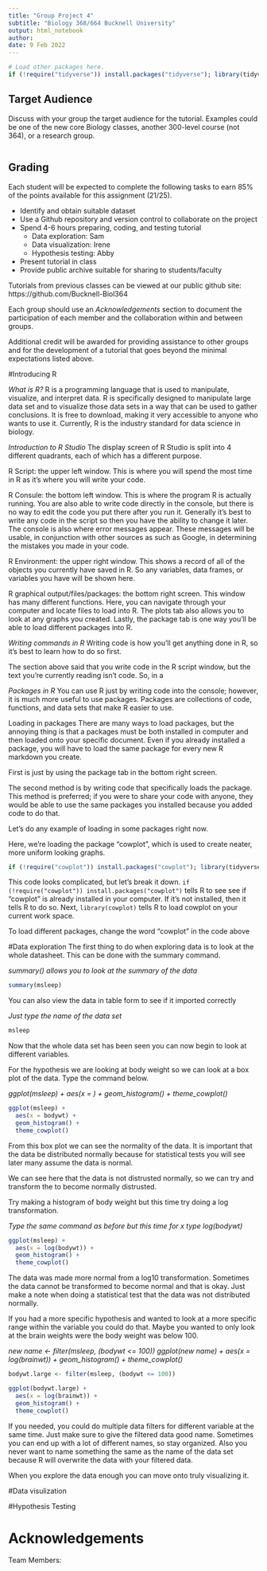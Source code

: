 ```yaml
---
title: "Group Project 4"
subtitle: "Biology 368/664 Bucknell University"
output: html_notebook
author: 
date: 9 Feb 2022
---
```


```r
# Load other packages here.
if (!require("tidyverse")) install.packages("tidyverse"); library(tidyverse)
```

## Target Audience

Discuss with your group the target audience for the tutorial. 
Examples could be one of the new core Biology classes, another 300-level course (not 364), or a research group. 

```r

```

## Grading

Each student will be expected to complete the following tasks to earn 85% of the points available for this assignment (21/25).

- Identify and obtain suitable dataset
- Use a Github repository and version control to collaborate on the project
- Spend 4-6 hours preparing, coding, and testing tutorial
  + Data exploration: Sam
  + Data visualization: Irene 
  + Hypothesis testing: Abby 
- Present tutorial in class
- Provide public archive suitable for sharing to students/faculty

Tutorials from previous classes can be viewed at our public github site: https://github.com/Bucknell-Biol364

Each group should use an *Acknowledgements* section to document the participation of each member and the collaboration within and between groups.

Additional credit will be awarded for providing assistance to other groups and for the development of a tutorial that goes beyond the minimal expectations listed above.

#Introducing R

*What is R?* 
R is a programming language that is used to manipulate, visualize, and interpret data. 
R is specifically designed to manipulate large data set and to visualize those data sets in a way that can be used to gather conclusions. It is free to download, making it very accessible to anyone who wants to use it. Currently, R is the industry standard for data science in biology. 

*Introduction to R Studio *
The display screen of R Studio is split into 4 different quadrants, each of which has a different purpose. 

R Script: the upper left window. This is where you will spend the most time in R as it's where you will write your code. 

R Consule: the bottom left window. This is where the program R is actually running. You are also able to write code directly in the console, but there is no way to edit the code you put there after you run it. Generally it's best to write any code in the script so then you have the ability to change it later. 
The console is also where error messages appear. These messages will be usable, in conjunction with other sources as such as Google, in determining the mistakes you made in your code. 

R Environment: the upper right window. This shows a record of all of the objects you currently have saved in R. So any variables, data frames, or variables you have will be shown here. 

R graphical output/files/packages: the bottom right screen. This window has many different functions. Here, you can navigate through your computer and locate files to load into R. The plots tab also allows you to look at any graphs you created. Lastly, the package tab is one way you'll be able to load different packages into R.

*Writing commands in R* 
Writing code is how you'll get anything done in R, so it's best to learn how to do so first. 

The section above said that you write code in the R script window, but the text you're currently reading isn't code. So, in a

*Packages in R*
You can use R just by writing code into the console; however, it is much more useful to use packages. Packages are collections of code, functions, and data sets that make R easier to use. 

Loading in packages 
There are many ways to load packages, but the annoying thing is that a packages must be both installed in computer and then loaded onto your specific document. Even if you already installed a package, you will have to load the same package for every new R markdown you create. 

First is just by using the package tab in the bottom right screen. 

The second method is by writing code that specifically loads the package. This method is preferred; if you were to share your code with anyone, they would be able to use the same packages you installed because you added code to do that. 

Let's do any example of loading in some packages right now. 

Here, we're loading the package "cowplot", which is used to create neater, more uniform looking graphs. 
```r
if (!require("cowplot")) install.packages("cowplot"); library(tidyverse)
```
This code looks complicated, but let's break it down. 
`if (!require("cowplot")) install.packages("cowplot")` tells R to see see if "cowplot" is already installed in your computer. If it's not installed, then it tells R to do so. 
Next, `library(cowplot)` tells R to load cowplot on your current work space. 

To load different packages, change the word "cowplot" in the code above 

#Data exploration 
The first thing to do when exploring data is to look at the whole datasheet. This can be done with the summary command. 

*summary() allows you to look at the summary of the data*
```r
summary(msleep)
```

You can also view the data in table form to see if it imported correctly 

*Just type the name of the data set*
```r
msleep
```

Now that the whole data set has been seen you can now begin to look at different variables.  

For the hypothesis we are looking at body weight so we can look at a box plot of the data. Type the command below.

*ggplot(msleep) + aes(x = ) + geom_histogram() + theme_cowplot()*
```r
ggplot(msleep) +
  aes(x = bodywt) +
  geom_histogram() +
  theme_cowplot()
```

From this box plot we can see the normality of the data. It is important that the data be distributed normally because for statistical tests you will see later many assume the data is normal.

We can see here that the data is not distrusted normally, so we can try and transform the to become normally distrusted. 

Try making a histogram of body weight but this time try doing a log transformation. 

*Type the same command as before but this time for x type log(bodywt)*
```r
ggplot(msleep) +
  aes(x = log(bodywt)) +
  geom_histogram() +
  theme_cowplot()
```

The data was made more normal from a log10 transformation. Sometimes the data cannot be transformed to become normal and that is okay. Just make a note when doing a statistical test that the data was not distributed normally.

If you had a more specific hypothesis and wanted to look at a more specific range within the variable you could do that. Maybe you wanted to only look at the brain weights were the body weight was below 100.

*new name <- filter(msleep, (bodywt <= 100))*
*ggplot(new name) + aes(x = log(brainwt)) + geom_histogram() + theme_cowplot()*
```r
bodywt.large <- filter(msleep, (bodywt <= 100))

ggplot(bodywt.large) +
  aes(x = log(brainwt)) +
  geom_histogram() +
  theme_cowplot()
```

If you needed, you could do multiple data filters for different variable at the same time. Just make sure to give the filtered data good name. Sometimes you can end up with a lot of different names, so stay organized. Also you never want to name something the same as the name of the data set because R will overwrite the data with your filtered data. 

When you explore the data enough you can move onto truly visualizing it. 

#Data visulization 

#Hypothesis Testing 

# Acknowledgements

Team Members: 





